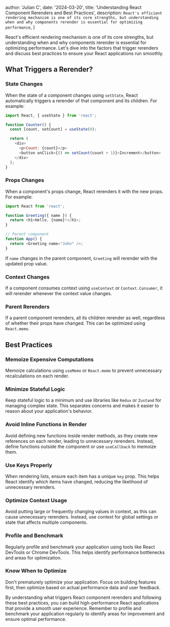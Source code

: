 
  author: 'Julian C',
  date: '2024-03-20',
  title: 'Understanding React Component Rerenders and Best Practices',
  description:
    `React's efficient rendering mechanism is one of its core strengths, but understanding when and why components rerender is essential for optimizing performance`,
}


React's efficient rendering mechanism is one of its core strengths, but understanding when and why components rerender is essential for optimizing performance. Let's dive into the factors that trigger rerenders and discuss best practices to ensure your React applications run smoothly.

What Triggers a Rerender?
-------------------------

### State Changes

When the state of a component changes using `setState`, React automatically triggers a rerender of that component and its children. For example:

```js
import React, { useState } from 'react';

function Counter() {
  const [count, setCount] = useState(0);

  return (
    <div>
      <p>Count: {count}</p>
      <button onClick={() => setCount(count + 1)}>Increment</button>
    </div>
  );
}
```

### Props Changes

When a component's props change, React rerenders it with the new props. For example:

```js
import React from 'react';

function Greeting({ name }) {
  return <h1>Hello, {name}!</h1>;
}

// Parent component
function App() {
  return <Greeting name="John" />;
}
```

If `name` changes in the parent component, `Greeting` will rerender with the updated prop value.

### Context Changes

If a component consumes context using `useContext` or `Context.Consumer`, it will rerender whenever the context value changes.

### Parent Rerenders

If a parent component rerenders, all its children rerender as well, regardless of whether their props have changed. This can be optimized using `React.memo`.

Best Practices
--------------

### Memoize Expensive Computations

Memoize calculations using `useMemo` or `React.memo` to prevent unnecessary recalculations on each render.

### Minimize Stateful Logic

Keep stateful logic to a minimum and use libraries like `Redux` or `Zustand` for managing complex state. This separates concerns and makes it easier to reason about your application's behavior.

### Avoid Inline Functions in Render

Avoid defining new functions inside render methods, as they create new references on each render, leading to unnecessary rerenders. Instead, define functions outside the component or use `useCallback` to memoize them.

### Use Keys Properly

When rendering lists, ensure each item has a unique `key` prop. This helps React identify which items have changed, reducing the likelihood of unnecessary rerenders.

### Optimize Context Usage

Avoid putting large or frequently changing values in context, as this can cause unnecessary rerenders. Instead, use context for global settings or state that affects multiple components.

### Profile and Benchmark

Regularly profile and benchmark your application using tools like React DevTools or Chrome DevTools. This helps identify performance bottlenecks and areas for optimization.

### Know When to Optimize

Don't prematurely optimize your application. Focus on building features first, then optimize based on actual performance data and user feedback.

By understanding what triggers React component rerenders and following these best practices, you can build high-performance React applications that provide a smooth user experience. Remember to profile and benchmark your application regularly to identify areas for improvement and ensure optimal performance.